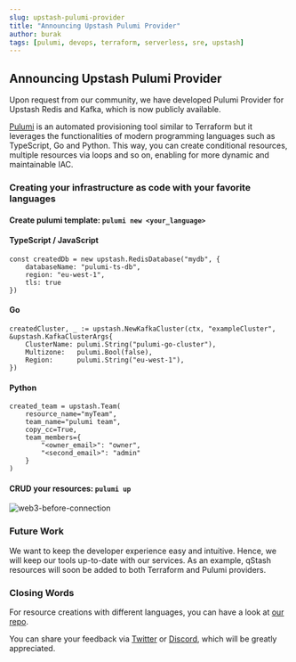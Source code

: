 ```yaml
---
slug: upstash-pulumi-provider
title: "Announcing Upstash Pulumi Provider"
author: burak
tags: [pulumi, devops, terraform, serverless, sre, upstash]
---
```


## Announcing Upstash Pulumi Provider
Upon request from our community, we have developed Pulumi Provider for Upstash Redis and Kafka, which is now publicly available.

[Pulumi](https://www.pulumi.com) is an automated provisioning tool similar to Terraform but it leverages the functionalities of modern programming languages such as TypeScript, Go and Python.
This way, you can create conditional resources, multiple resources via loops and so on, enabling for more dynamic and maintainable IAC.
### Creating your infrastructure as code with your favorite languages
#### Create pulumi template: `pulumi new <your_language>`

#### TypeScript / JavaScript
```shell
const createdDb = new upstash.RedisDatabase("mydb", {
    databaseName: "pulumi-ts-db",
    region: "eu-west-1",
    tls: true
})
```

#### Go
```shell
createdCluster, _ := upstash.NewKafkaCluster(ctx, "exampleCluster", &upstash.KafkaClusterArgs{
    ClusterName: pulumi.String("pulumi-go-cluster"),
    Multizone:   pulumi.Bool(false),
    Region:      pulumi.String("eu-west-1"),
})
```

#### Python
```shell
created_team = upstash.Team(
    resource_name="myTeam",
    team_name="pulumi team",
    copy_cc=True,
    team_members={
        "<owner_email>": "owner",
        "<second_email>": "admin"
    }
)

```

#### CRUD your resources: `pulumi up`

![web3-before-connection](/blog/announce-pulumi/update-example.png)



### Future Work
We want to keep the developer experience easy and intuitive. Hence, we will keep our tools up-to-date with our services.
As an example, qStash resources will soon be added
to both Terraform and Pulumi providers.

### Closing Words
For resource creations with different languages, you can have a look at [our repo](https://github.com/upstash/upstash-pulumi-provider/tree/master/examples).

You can share your feedback via [Twitter](https://twitter.com/upstash) or [Discord](https://discord.gg/w9SenAtbme), which will be greatly appreciated.
